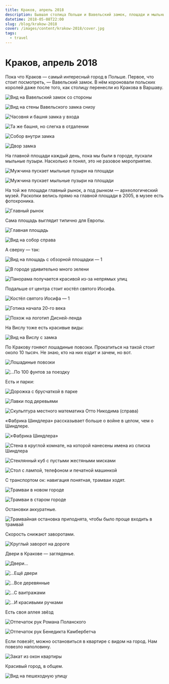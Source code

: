 ```yaml
---
title: Краков, апрель 2018
description: Бывшая столица Польши и Вавельский замок, площади и мыльные пузыри, археологический музей и фотохроника, лошадиные повозки и виды с башен, аллея звёзд и парки.
datetime: 2018-05-08T22:00
slug: /blog/krakow-2018
cover: /images/content/krakow-2018/cover.jpg
tags:
  - travel
---
```


# Краков, апрель 2018

Пока что Краков — самый интересный город в Польше. Первое, что стоит посмотреть, — Вавельский замок. В нём короновали польских королей даже после того, как столицу перенесли из Кракова в Варшаву.

![Вид на Вавельский замок со стороны](/img/blog/krakow/1.jpg)

![Вид на стены Вавельского замка снизу](/img/blog/krakow/2.jpg)

![Часовня и башня замка у входа](/img/blog/krakow/3.jpg)

![Та же башня, но слегка в отдалении](/img/blog/krakow/4.jpg)

![Собор внутри замка](/img/blog/krakow/5.jpg)

![Двор замка](/img/blog/krakow/6.jpg)

На главной площади каждый день, пока мы были в городе, пускали мыльные пузыри. Насколько я понял, это не разовое мероприятие.

![Мужчина пускает мыльные пузыри на площади](/img/blog/krakow/cover.jpg)

![Мужчина пускает мыльные пузыри на площади](/img/blog/krakow/8.jpg)

На той же площади главный рынок, а под рынком — археологический музей. Раскопки велись прямо на главной площади в 2005, в музее есть фотохроника.

![Главный рынок](/img/blog/krakow/9.jpg)

Сама площадь выглядит типично для Европы.

![Главная площадь](/img/blog/krakow/10.jpg)

![Вид на собор справа](/img/blog/krakow/11.jpg)

А сверху — так:

![Вид на площадь с обзорной площадки — 1](/img/blog/krakow/12.jpg)

![В городе удивительно много зелени](/img/blog/krakow/13.jpg)

![Панорама получается красивой из-за непрямых улиц](/img/blog/krakow/14.jpg)

Подальше от центра стоит костёл святого Иосифа.

![Костёл святого Иосифа — 1](/img/blog/krakow/15.jpg)

![Готика начала 20-го века](/img/blog/krakow/16.jpg)

![Похож на логотип Дисней-ленда](/img/blog/krakow/17.jpg)

На Вислу тоже есть красивые виды:

![Вид на Вислу с замка](/img/blog/krakow/18.jpg)

По Кракову гоняют лошадиные повозки. Прокатиться на такой стоит около 10 тысяч. Не знаю, кто на них ездит и зачем, но вот.

![Лошадиные повозки](/img/blog/krakow/19.jpg)

![...По 100 фунтов за поездку](/img/blog/krakow/20.jpg)

Есть и парки:

![Дорожка с брусчаткой в парке](/img/blog/krakow/21.jpg)

![Лавки под деревьями](/img/blog/krakow/22.jpg)

![Скульптура местного математика Отто Никодима (справа)](/img/blog/krakow/24.jpg)

«Фабрика Шиндлера» рассказывает больше о войне в целом, чем о Шиндлере.

![«Фабрика Шиндлера»](/img/blog/krakow/25.jpg)

![Стена в круглой комнате, на которой нанесены имена из списка Шиндлера](/img/blog/krakow/26.jpg)

![Стеклянный куб с пустыми жестяными мисками](/img/blog/krakow/27.jpg)

![Стол с лампой, телефоном и печатной машинкой](/img/blog/krakow/29.jpg)

С транспортом ок: навигация понятная, трамваи ходят.

![Трамваи в новом городе](/img/blog/krakow/30.jpg)

![Трамваи в старом городе](/img/blog/krakow/31.jpg)

Остановки аккуратные.

![Трамвайная остановка приподнята, чтобы было проще входить в трамвай](/img/blog/krakow/32.jpg)

Скорость снижают заворотами.

![Круглый заворот на дороге](/img/blog/krakow/33.jpg)

Двери в Кракове — загляденье.

![Двери...](/img/blog/krakow/34.jpg)

![...Ещё двери](/img/blog/krakow/35.jpg)

![...Все деревянные](/img/blog/krakow/36.jpg)

![...С ваитражами](/img/blog/krakow/37.jpg)

![...И красивыми ручками](/img/blog/krakow/38.jpg)

Есть своя аллея звёзд

![Отпечаток рук Романа Поланского](/img/blog/krakow/39.jpg)

![Отпечаток рук Бенедикта Камбербетча](/img/blog/krakow/40.jpg)

Если повезёт, можно остановиться в квартире с видом на город. Нам повезло наполовину.

![Закат из окон квартиры](/img/blog/krakow/41.jpg)

Красивый город, в общем.

![Вид на пешеходную улицу](/img/blog/krakow/42.jpg)
